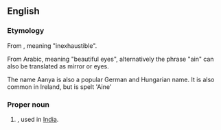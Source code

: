 ==English==

===Etymology===
From {{etyl|sa}}, meaning "inexhaustible".

From Arabic, meaning "beautiful eyes", alternatively the phrase "ain" can also be translated as mirror or eyes. 

The name Aanya is also a popular German and Hungarian name. It is also common in Ireland, but is spelt 'Aine'

===Proper noun===
{{en-proper noun}}

# {{given name|female|from=India}}, used in [[India]].